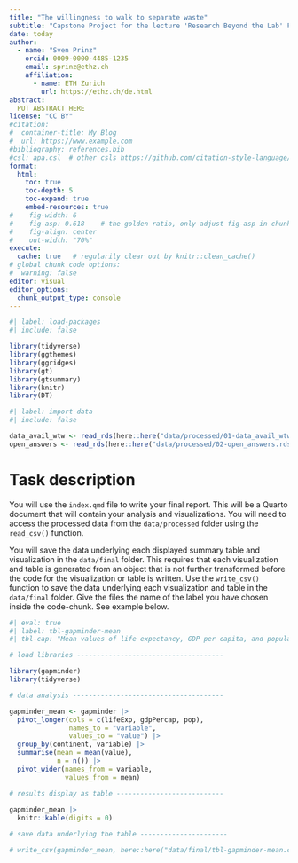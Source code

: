 ```yaml
---
title: "The willingness to walk to separate waste"
subtitle: "Capstone Project for the lecture 'Research Beyond the Lab' FS24"
date: today
author:
  - name: "Sven Prinz"
    orcid: 0009-0000-4485-1235
    email: sprinz@ethz.ch
    affiliation: 
      - name: ETH Zurich
        url: https://ethz.ch/de.html
abstract: 
  PUT ABSTRACT HERE
license: "CC BY"
#citation: 
#  container-title: My Blog
#  url: https://www.example.com
#bibliography: references.bib
#csl: apa.csl  # other csls https://github.com/citation-style-language/styles
format:
  html:
    toc: true
    toc-depth: 5
    toc-expand: true
    embed-resources: true
#    fig-width: 6  
#    fig-asp: 0.618    # the golden ratio, only adjust fig-asp in chunks where needed
#    fig-align: center
#    out-width: "70%"
execute:
  cache: true   # regularily clear out by knitr::clean_cache()
# global chunk code options:
#  warning: false
editor: visual
editor_options: 
  chunk_output_type: console
---
```


```r
#| label: load-packages
#| include: false

library(tidyverse)
library(ggthemes)
library(ggridges)
library(gt)
library(gtsummary)
library(knitr)
library(DT)
```

```r
#| label: import-data
#| include: false

data_avail_wtw <- read_rds(here::here("data/processed/01-data_avail_wtw.rds"))
open_answers <- read_rds(here::here("data/processed/02-open_answers.rds"))
```

# Task description

You will use the `index.qmd` file to write your final report. This will be a Quarto document that will contain your analysis and visualizations. You will need to access the processed data from the `data/processed` folder using the `read_csv()` function.

You will save the data underlying each displayed summary table and visualization in the `data/final` folder. This requires that each visualization and table is generated from an object that is not further transformed before the code for the visualization or table is written. Use the `write_csv()` function to save the data underlying each visualization and table in the `data/final` folder. Give the files the name of the label you have chosen inside the code-chunk. See example below.

```r
#| eval: true
#| label: tbl-gapminder-mean
#| tbl-cap: "Mean values of life expectancy, GDP per capita, and population by continent"

# load libraries -------------------------------------

library(gapminder)
library(tidyverse)

# data analysis --------------------------------------

gapminder_mean <- gapminder |> 
  pivot_longer(cols = c(lifeExp, gdpPercap, pop), 
               names_to = "variable",
               values_to = "value") |> 
  group_by(continent, variable) |> 
  summarise(mean = mean(value),
            n = n()) |> 
  pivot_wider(names_from = variable, 
              values_from = mean) 

# results display as table ---------------------------
  
gapminder_mean |> 
  knitr::kable(digits = 0)

# save data underlying the table ----------------------

# write_csv(gapminder_mean, here::here("data/final/tbl-gapminder-mean.csv"))
```
